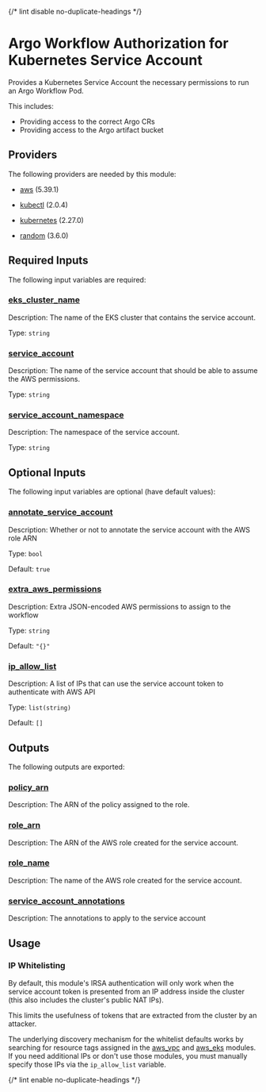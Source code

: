 
{/* lint disable no-duplicate-headings */}

# Argo Workflow Authorization for Kubernetes Service Account

<ModuleHeader name="kube_sa_auth_workflow" sourceHref="https://github.com/Panfactum/stack/tree/__PANFACTUM_VERSION_MAIN__/packages/infrastructure/kube_sa_auth_workflow" status="alpha" type="submodule" />

Provides a Kubernetes Service Account the necessary permissions to run an Argo Workflow Pod.

This includes:

* Providing access to the correct Argo CRs
* Providing access to the Argo artifact bucket

## Providers

The following providers are needed by this module:

* [aws](https://registry.terraform.io/providers/hashicorp/aws/5.39.1/docs) (5.39.1)

* [kubectl](#requirement_kubectl) (2.0.4)

* [kubernetes](https://registry.terraform.io/providers/hashicorp/kubernetes/2.27.0/docs) (2.27.0)

* [random](https://registry.terraform.io/providers/hashicorp/random/3.6.0/docs) (3.6.0)

## Required Inputs

The following input variables are required:

### <a name="input_eks_cluster_name" /> [eks\_cluster\_name](#input_eks_cluster_name)

Description: The name of the EKS cluster that contains the service account.

Type: `string`

### <a name="input_service_account" /> [service\_account](#input_service_account)

Description: The name of the service account that should be able to assume the AWS permissions.

Type: `string`

### <a name="input_service_account_namespace" /> [service\_account\_namespace](#input_service_account_namespace)

Description: The namespace of the service account.

Type: `string`

## Optional Inputs

The following input variables are optional (have default values):

### <a name="input_annotate_service_account" /> [annotate\_service\_account](#input_annotate_service_account)

Description: Whether or not to annotate the service account with the AWS role ARN

Type: `bool`

Default: `true`

### <a name="input_extra_aws_permissions" /> [extra\_aws\_permissions](#input_extra_aws_permissions)

Description: Extra JSON-encoded AWS permissions to assign to the workflow

Type: `string`

Default: `"{}"`

### <a name="input_ip_allow_list" /> [ip\_allow\_list](#input_ip_allow_list)

Description: A list of IPs that can use the service account token to authenticate with AWS API

Type: `list(string)`

Default: `[]`

## Outputs

The following outputs are exported:

### <a name="output_policy_arn" /> [policy\_arn](#output_policy_arn)

Description: The ARN of the policy assigned to the role.

### <a name="output_role_arn" /> [role\_arn](#output_role_arn)

Description: The ARN of the AWS role created for the service account.

### <a name="output_role_name" /> [role\_name](#output_role_name)

Description: The name of the AWS role created for the service account.

### <a name="output_service_account_annotations" /> [service\_account\_annotations](#output_service_account_annotations)

Description: The annotations to apply to the service account

## Usage

### IP Whitelisting

By default, this module's IRSA authentication will only work when the service account token is presented from an IP address
inside the cluster (this also includes the cluster's public NAT IPs).

This limits the usefulness of tokens that are extracted from the cluster by an attacker.

The underlying discovery mechanism for the whitelist defaults works by searching for resource tags
assigned in the [aws\_vpc](/docs/main/reference/infrastructure-modules/aws/aws_vpc) and [aws\_eks](/docs/main/reference/infrastructure-modules/aws/aws_eks)
modules. If you need additional IPs or don't use those modules, you must manually specify those IPs via the `ip_allow_list` variable.

{/* lint enable no-duplicate-headings */}
